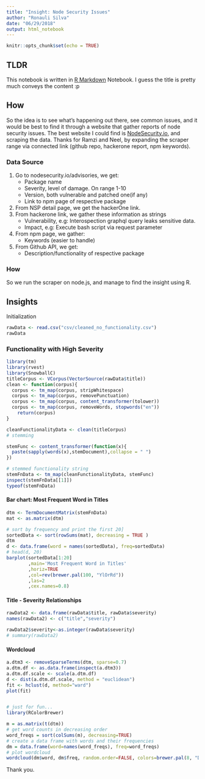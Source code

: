 ```yaml
---
title: "Insight: Node Security Issues"
author: "Ronauli Silva"
date: "06/29/2018"
output: html_notebook
---
```


```r
knitr::opts_chunk$set(echo = TRUE)
```

## TLDR

This notebook is written in [R Markdown](http://rmarkdown.rstudio.com) Notebook. I guess the title is pretty much conveys the content :p

## How

So the idea is to see what's happening out there, see common issues, and it would be best to find it through a website that gather reports of node security issues. The best website I could find is [NodeSecurity.io](https://nodesecurity.io), and scraping the data. Thanks for Ramzi and Neel, by expanding the scraper range via connected link (github repo, hackerone report, npm keywords). 


### Data Source

1. Go to nodesecurity.io/advisories, we get:
    + Package name
    + Severity, level of damage. On range 1-10
    + Version, both vulnerable and patched one(if any)
    + Link to npm page of respective package
2. From NSP detail page, we get the hackerOne link.
3. From hackerone link, we gather these information as strings
    + Vulnerability, e.g: Interospection graphql query leaks sensitive data.
    + Impact, e.g: Execute bash script via request parameter
4. From npm page, we gather:
    + Keywords (easier to handle)
5. From Github API, we get:
    + Description/functionality of respective package
    
### How

So we run the scraper on node.js, and manage to find the insight using R.

## Insights

Initialization
```r
rawData <- read.csv("csv/cleaned_no_functionality.csv")
rawData
```

### Functionality with High Severity

```r
library(tm)
library(rvest)
library(SnowballC)
titleCorpus <- VCorpus(VectorSource(rawData$title))
clean <- function(corpus){
  corpus <- tm_map(corpus, stripWhitespace)
  corpus <- tm_map(corpus, removePunctuation)
  corpus <- tm_map(corpus, content_transformer(tolower))
  corpus <- tm_map(corpus, removeWords, stopwords("en"))
    return(corpus)
}

cleanFunctionalityData <- clean(titleCorpus)
# stemming

stemFunc <- content_transformer(function(x){
  paste(sapply(words(x),stemDocument),collapse = " ")
})

# stemmed functionality string
stemFnData <- tm_map(cleanFunctionalityData, stemFunc)
inspect(stemFnData[[1]])
typeof(stemFnData)
```

#### Bar chart: Most Frequent Word in Titles
```r

dtm <- TermDocumentMatrix(stemFnData)
mat <- as.matrix(dtm)

# sort by frequency and print the first 20]
sortedData <- sort(rowSums(mat), decreasing = TRUE )
dtm
d <- data.frame(word = names(sortedData), freq=sortedData)
# head(d, 20)
barplot(sortedData[1:20]
        ,main='Most Frequent Word in Titles'
        ,horiz=TRUE
        ,col=rev(brewer.pal(100, "YlOrRd"))
        ,las=2
        ,cex.names=0.8)
```

#### Title - Severity Relationships

```r

rawData2 <- data.frame(rawData$title, rawData$severity)
names(rawData2) <- c("title","severity")

rawData2$severity<-as.integer(rawData$severity)
# summary(rawData2)

```


#### Wordcloud
```r
a.dtm3 <- removeSparseTerms(dtm, sparse=0.7)
a.dtm.df <- as.data.frame(inspect(a.dtm3))
a.dtm.df.scale <- scale(a.dtm.df)
d <- dist(a.dtm.df.scale, method = "euclidean") 
fit <- hclust(d, method="ward")
plot(fit)


# just for fun... 
library(RColorBrewer)

m = as.matrix(t(dtm))
# get word counts in decreasing order
word_freqs = sort(colSums(m), decreasing=TRUE) 
# create a data frame with words and their frequencies
dm = data.frame(word=names(word_freqs), freq=word_freqs)
# plot wordcloud
wordcloud(dm$word, dm$freq, random.order=FALSE, colors=brewer.pal(8, "Dark2"))
```
Thank you.

